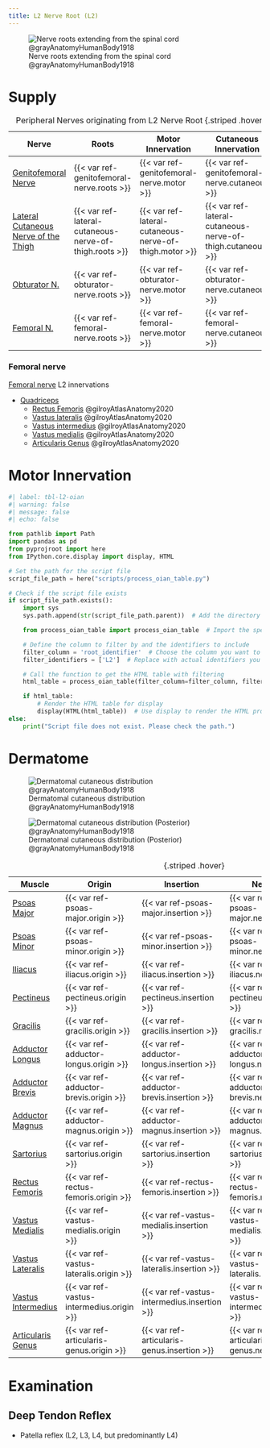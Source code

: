 ```yaml
---
title: L2 Nerve Root (L2)
---
```



![Nerve roots extending from the spinal cord @grayAnatomyHumanBody1918](/The Archive/Images/Gray anatomy 1918 images/Neurology/image796 A portion of the spinal cord, showing its right lateral surface. The dura is opened and arranged to show the nerve roots.gif)


# Supply

| Nerve | Roots | Motor Innervation | Cutaneous Innervation |
|-|-|-|-|
| [Genitofemoral Nerve]({{< var ref-genitofemoral-nerve.path >}}) | {{< var ref-genitofemoral-nerve.roots >}} | {{< var ref-genitofemoral-nerve.motor >}} | {{< var ref-genitofemoral-nerve.cutaneous >}} |
| [Lateral Cutaneous Nerve of the Thigh]({{< var ref-lateral-cutaneous-nerve-of-thigh.path >}}) | {{< var ref-lateral-cutaneous-nerve-of-thigh.roots >}} | {{< var ref-lateral-cutaneous-nerve-of-thigh.motor >}} | {{< var ref-lateral-cutaneous-nerve-of-thigh.cutaneous >}} |
| [Obturator N.]({{< var ref-obturator-nerve.path >}}) | {{< var ref-obturator-nerve.roots >}} | {{< var ref-obturator-nerve.motor >}} | {{< var ref-obturator-nerve.cutaneous >}} |
| [Femoral N.]({{< var ref-femoral-nerve.path >}}) | {{< var ref-femoral-nerve.roots >}} | {{< var ref-femoral-nerve.motor >}} | {{< var ref-femoral-nerve.cutaneous >}} |
: Peripheral Nerves originating from L2 Nerve Root {.striped .hover}

:::{layout-ncol="2"}
### Femoral nerve
[Femoral nerve]({{< var ref-femoral-nerve.path >}}) L2 innervations 

- [Quadriceps]({{< var ref-quadricep.path >}})
    - [Rectus Femoris]({{< var ref-rectus-femoris.path >}}) @gilroyAtlasAnatomy2020
    - [Vastus lateralis]({{< var ref-vastus-lateralis.path >}}) @gilroyAtlasAnatomy2020
    - [Vastus intermedius]({{< var ref-vastus-intermedius.path >}}) @gilroyAtlasAnatomy2020
    - [Vastus medialis]({{< var ref-vastus-medialis.path >}}) @gilroyAtlasAnatomy2020
    - [Articularis Genus]({{< var ref-articularis-genus.path >}}) @gilroyAtlasAnatomy2020

:::

# Motor Innervation

```python
#| label: tbl-l2-oian
#| warning: false
#| message: false
#| echo: false

from pathlib import Path
import pandas as pd
from pyprojroot import here
from IPython.core.display import display, HTML

# Set the path for the script file
script_file_path = here("scripts/process_oian_table.py")

# Check if the script file exists
if script_file_path.exists():
    import sys
    sys.path.append(str(script_file_path.parent))  # Add the directory of the script to the system path

    from process_oian_table import process_oian_table  # Import the specific function

    # Define the column to filter by and the identifiers to include
    filter_column = 'root_identifier'  # Choose the column you want to filter by
    filter_identifiers = ['L2']  # Replace with actual identifiers you want to include

    # Call the function to get the HTML table with filtering
    html_table = process_oian_table(filter_column=filter_column, filter_identifiers=filter_identifiers)

    if html_table:
        # Render the HTML table for display
        display(HTML(html_table))  # Use display to render the HTML properly
else:
    print("Script file does not exist. Please check the path.")

```

# Dermatome

![Dermatomal cutaneous distribution @grayAnatomyHumanBody1918](/The Archive/Images/Gray anatomy 1918 images/Neurology/image797 Distribution of cutaneous nerves. Ventral aspect.gif)

![Dermatomal cutaneous distribution (Posterior) @grayAnatomyHumanBody1918](/The Archive/Images/Gray anatomy 1918 images/Neurology/image798 Distribution of cutaneous nerves. Dorsal aspect.gif)


| Muscle  | Origin | Insertion | Nerve | Action |
|------|--------|-------|----------|--------|
| [Psoas Major]({{< var ref-psoas-major.path >}}) | {{< var ref-psoas-major.origin >}} | {{< var ref-psoas-major.insertion >}} | {{< var ref-psoas-major.nerve >}} | {{< var ref-psoas-major.action >}} |
| [Psoas Minor]({{< var ref-psoas-minor.path >}}) | {{< var ref-psoas-minor.origin >}} | {{< var ref-psoas-minor.insertion >}} | {{< var ref-psoas-minor.nerve >}} | {{< var ref-psoas-minor.action >}} |
| [Iliacus]({{< var ref-iliacus.path >}}) | {{< var ref-iliacus.origin >}} | {{< var ref-iliacus.insertion >}} | {{< var ref-iliacus.nerve >}} | {{< var ref-iliacus.action >}} |
| [Pectineus]({{< var ref-pectineus.path >}}) | {{< var ref-pectineus.origin >}} | {{< var ref-pectineus.insertion >}} | {{< var ref-pectineus.nerve >}} | {{< var ref-pectineus.action >}} |
| [Gracilis]({{< var ref-gracilis.path >}}) | {{< var ref-gracilis.origin >}} | {{< var ref-gracilis.insertion >}} | {{< var ref-gracilis.nerve >}} | {{< var ref-gracilis.action >}} |
| [Adductor Longus]({{< var ref-adductor-longus.path >}}) | {{< var ref-adductor-longus.origin >}} | {{< var ref-adductor-longus.insertion >}} | {{< var ref-adductor-longus.nerve >}} | {{< var ref-adductor-longus.action >}} |
| [Adductor Brevis]({{< var ref-adductor-brevis.path >}}) | {{< var ref-adductor-brevis.origin >}} | {{< var ref-adductor-brevis.insertion >}} | {{< var ref-adductor-brevis.nerve >}} | {{< var ref-adductor-brevis.action >}} |
| [Adductor Magnus]({{< var ref-adductor-magnus.path >}}) | {{< var ref-adductor-magnus.origin >}} | {{< var ref-adductor-magnus.insertion >}} | {{< var ref-adductor-magnus.nerve >}} | {{< var ref-adductor-magnus.action >}} |
| [Sartorius]({{< var ref-sartorius.path >}}) | {{< var ref-sartorius.origin >}} | {{< var ref-sartorius.insertion >}} | {{< var ref-sartorius.nerve >}} | {{< var ref-sartorius.action >}} |
| [Rectus Femoris]({{< var ref-rectus-femoris.path >}}) | {{< var ref-rectus-femoris.origin >}} | {{< var ref-rectus-femoris.insertion >}} | {{< var ref-rectus-femoris.nerve >}} | {{< var ref-rectus-femoris.action >}} |
| [Vastus Medialis]({{< var ref-vastus-medialis.path >}}) | {{< var ref-vastus-medialis.origin >}} | {{< var ref-vastus-medialis.insertion >}} | {{< var ref-vastus-medialis.nerve >}} | {{< var ref-vastus-medialis.action >}} |
| [Vastus Lateralis]({{< var ref-vastus-lateralis.path >}}) | {{< var ref-vastus-lateralis.origin >}} | {{< var ref-vastus-lateralis.insertion >}} | {{< var ref-vastus-lateralis.nerve >}} | {{< var ref-vastus-lateralis.action >}} |
| [Vastus Intermedius]({{< var ref-vastus-intermedius.path >}}) | {{< var ref-vastus-intermedius.origin >}} | {{< var ref-vastus-intermedius.insertion >}} | {{< var ref-vastus-intermedius.nerve >}} | {{< var ref-vastus-intermedius.action >}} |
| [Articularis Genus]({{< var ref-articularis-genus.path >}}) | {{< var ref-articularis-genus.origin >}} | {{< var ref-articularis-genus.insertion >}} | {{< var ref-articularis-genus.nerve >}} | {{< var ref-articularis-genus.action >}} |
: {.striped .hover}

# Examination
## Deep Tendon Reflex

- Patella reflex (L2, L3, L4, but predominantly L4)